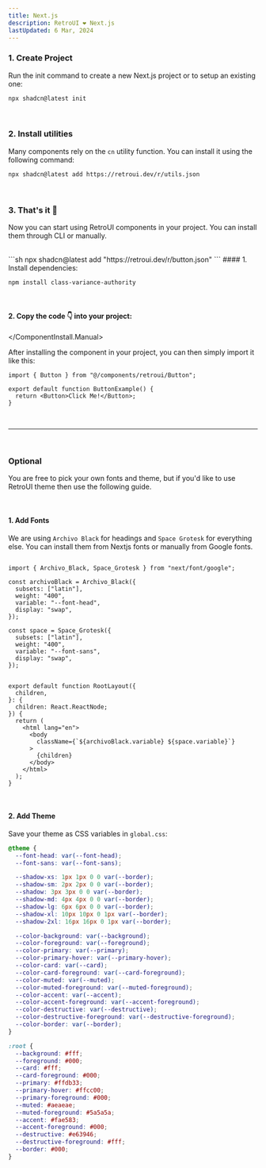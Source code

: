 ```yaml
---
title: Next.js
description: RetroUI ❤️ Next.js
lastUpdated: 6 Mar, 2024
---
```


### 1. Create Project

Run the init command to create a new Next.js project or to setup an existing one:

```sh
npx shadcn@latest init
```
<br />

### 2. Install utilities

Many components rely on the `cn` utility function. You can install it using the following command:

```sh
npx shadcn@latest add https://retroui.dev/r/utils.json
```

<br />

### 3. That's it 🚀

Now you can start using RetroUI components in your project. You can install them through CLI or manually.

<br />

<ComponentInstall>
  <ComponentInstall.Cli>
    ```sh
npx shadcn@latest add "https://retroui.dev/r/button.json"
    ```
  </ComponentInstall.Cli>
  <ComponentInstall.Manual>
#### 1. Install dependencies:

```sh
npm install class-variance-authority
```

<br />

#### 2. Copy the code 👇 into your project:

<ComponentSource name="button" />

  </ComponentInstall.Manual>
</ComponentInstall>

After installing the component in your project, you can then simply import it like this:

```tsx
import { Button } from "@/components/retroui/Button";
 
export default function ButtonExample() {
  return <Button>Click Me!</Button>;
}
```

<br />
<hr />
<br />

### Optional

You are free to pick your own fonts and theme, but if you'd like to use RetroUI theme then use the following guide.

<br />

#### 1. Add Fonts
We are using `Archivo Black` for headings and `Space Grotesk` for everything else. You can install them from Nextjs fonts or manually from Google fonts.

```tsx

import { Archivo_Black, Space_Grotesk } from "next/font/google";

const archivoBlack = Archivo_Black({
  subsets: ["latin"],
  weight: "400",
  variable: "--font-head",
  display: "swap",
});

const space = Space_Grotesk({
  subsets: ["latin"],
  weight: "400",
  variable: "--font-sans",
  display: "swap",
});


export default function RootLayout({
  children,
}: {
  children: React.ReactNode;
}) {
  return (
    <html lang="en">
      <body
        className={`${archivoBlack.variable} ${space.variable}`}
      >
        {children}
      </body>
    </html>
  );
}
```

<br />

#### 2. Add Theme

Save your theme as CSS variables in `global.css`:

```scss
@theme {
  --font-head: var(--font-head);
  --font-sans: var(--font-sans);

  --shadow-xs: 1px 1px 0 0 var(--border);
  --shadow-sm: 2px 2px 0 0 var(--border);
  --shadow: 3px 3px 0 0 var(--border);
  --shadow-md: 4px 4px 0 0 var(--border);
  --shadow-lg: 6px 6px 0 0 var(--border);
  --shadow-xl: 10px 10px 0 1px var(--border);
  --shadow-2xl: 16px 16px 0 1px var(--border);

  --color-background: var(--background);
  --color-foreground: var(--foreground);
  --color-primary: var(--primary);
  --color-primary-hover: var(--primary-hover);
  --color-card: var(--card);
  --color-card-foreground: var(--card-foreground);
  --color-muted: var(--muted);
  --color-muted-foreground: var(--muted-foreground);
  --color-accent: var(--accent);
  --color-accent-foreground: var(--accent-foreground);
  --color-destructive: var(--destructive);
  --color-destructive-foreground: var(--destructive-foreground);
  --color-border: var(--border);
}

:root {
  --background: #fff;
  --foreground: #000;
  --card: #fff;
  --card-foreground: #000;
  --primary: #ffdb33;
  --primary-hover: #ffcc00;
  --primary-foreground: #000;
  --muted: #aeaeae;
  --muted-foreground: #5a5a5a;
  --accent: #fae583;
  --accent-foreground: #000;
  --destructive: #e63946;
  --destructive-foreground: #fff;
  --border: #000;
}
```
<br />